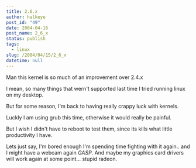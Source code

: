 ```yaml
---
title: 2.6.x
author: halkeye
post_id: "49"
date: 2004-04-16
post_name: 2_6_x
status: publish
tags:
  - linux
slug: /2004/04/15/2_6_x
datetime: null
---
```


Man this kernel is so much of an improvement over 2.4.x  

I mean, so many things that wern't supported last time I tried running linux on my desktop.

But for some reason, I'm back to having really crappy luck with kernels.  

Luckly I am using grub this time, otherwise it would really be painful.  

But I wish I didn't have to reboot to test them, since its kills what little productivity I have.

Lets just say, I'm bored enough I'm spending time fighting with it again.. and I might have a webcam again *GASP*. And maybe my graphics card drivers will work again at some point... stupid radeon.